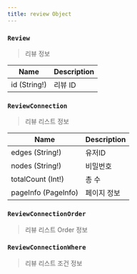 ```yaml
---
title: review Object
---
```



### `Review`
> 리뷰 정보

| Name | Description |
| -------- | -------- | 
| id (String!)  | 리뷰 ID  | 


### `ReviewConnection`
> 리뷰 리스트 정보

| Name | Description |
| -------- | -------- | 
| edges (String!)  | 유저ID  | 
| nodes (String!)  | 비밀번호  |
| totalCount (Int!) | 총 수 
| pageInfo (<Link to="/object/pageInfo/#PageInfo">PageInfo</Link>)  | 페이지 정보  

### `ReviewConnectionOrder`
> 리뷰 리스트 Order 정보

### `ReviewConnectionWhere`
> 리뷰 리스트 조건 정보
